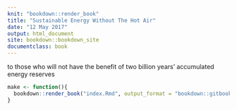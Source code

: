 ```yaml
---
knit: "bookdown::render_book"
title: "Sustainable Energy Without The Hot Air"
date: "12 May 2017"
output: html_document
site: bookdown::bookdown_site
documentclass: book
---
```


to those who will not have the benefit of two billion years' accumulated
energy reserves

```r
make <- function(){
  bookdown::render_book("index.Rmd", output_format = "bookdown::gitbook")
}
```

